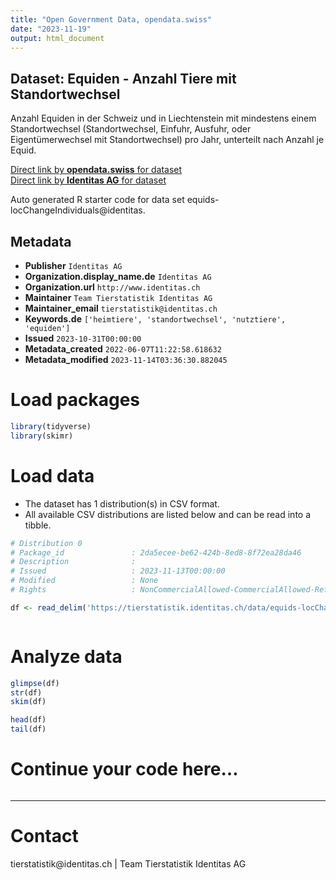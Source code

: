 ```yaml
---
title: "Open Government Data, opendata.swiss"
date: "2023-11-19"
output: html_document
---
```


## Dataset: Equiden - Anzahl Tiere mit Standortwechsel

Anzahl Equiden in der Schweiz und in Liechtenstein mit mindestens einem Standortwechsel (Standortwechsel, Einfuhr, Ausfuhr, oder Eigentümerwechsel mit Standortwechsel) pro Jahr, unterteilt nach Anzahl je Equid.

[Direct link by **opendata.swiss** for dataset](https://opendata.swiss/de/dataset/equiden-anzahl-tiere-mit-standortwechsel)<br>
[Direct link by **Identitas AG** for dataset](https://tierstatistik.identitas.ch/)

Auto generated R starter code for data set equids-locChangeIndividuals@identitas.

## Metadata

- **Publisher** `Identitas AG`
- **Organization.display_name.de** `Identitas AG`
- **Organization.url** `http://www.identitas.ch`
- **Maintainer** `Team Tierstatistik Identitas AG`
- **Maintainer_email** `tierstatistik@identitas.ch`
- **Keywords.de** `['heimtiere', 'standortwechsel', 'nutztiere', 'equiden']`
- **Issued** `2023-10-31T00:00:00`
- **Metadata_created** `2022-06-07T11:22:58.618632`
- **Metadata_modified** `2023-11-14T03:36:30.882045`


# Load packages

```r

library(tidyverse)
library(skimr)

```

# Load data

-   The dataset has 1 distribution(s) in CSV format.
-   All available CSV distributions are listed below and can be read into a tibble.

```r

# Distribution 0
# Package_id               : 2da5ecee-be62-424b-8ed8-8f72ea28da46
# Description              : 
# Issued                   : 2023-11-13T00:00:00
# Modified                 : None
# Rights                   : NonCommercialAllowed-CommercialAllowed-ReferenceRequired

df <- read_delim('https://tierstatistik.identitas.ch/data/equids-locChangeIndividuals.csv')



```

# Analyze data

```r

glimpse(df)
str(df)
skim(df)

head(df)
tail(df)

```

# Continue your code here...

```r

```

------------------------------------------------------------------------

# Contact

tierstatistik@identitas.ch | Team Tierstatistik Identitas AG
